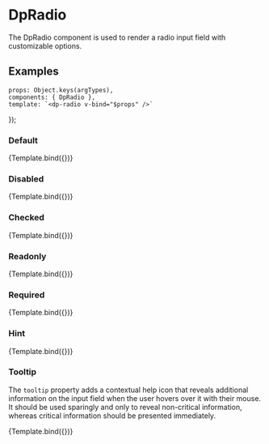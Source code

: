 
<Meta
  title="Components/Radio"
  component={DpRadio} />

# DpRadio

The DpRadio component is used to render a radio input field with customizable options.

## Examples

    props: Object.keys(argTypes),
    components: { DpRadio },
    template: `<dp-radio v-bind="$props" />`
});

### Default

<Canvas>
    <Story
        name="Default"
        args={{
            id: 'radioId',
            label: {
              text: 'Choose a option'
            }
        }}>
        {Template.bind({})}
    </Story>
</Canvas>

### Disabled

<Canvas>
    <Story
        name="Disabled"
        args={{
            id: 'radioId',
            label: {
              text: 'Choose a option'
            },
            disabled: true
        }}>
        {Template.bind({})}
    </Story>
</Canvas>

### Checked

<Canvas>
    <Story
        name="Checked"
        args={{
            id: 'radioId',
            label: {
              text: 'Choose a option'
            },
            checked: true
        }}>
        {Template.bind({})}
    </Story>
</Canvas>

### Readonly

<Canvas>
    <Story
        name="Readonly"
        args={{
            id: 'radioId',
            label: {
              text: 'Choose a option'
            },
            readonly: true
        }}>
        {Template.bind({})}
    </Story>
</Canvas>

### Required

<Canvas>
    <Story
        name="Required"
        args={{
            id: 'radioId',
            label: {
              text: 'Choose a option'
            },
            required: true
        }}>
        {Template.bind({})}
    </Story>
</Canvas>

### Hint

<Canvas>
    <Story
        name="Hint"
        args={{
            id: 'radioId',
            label: {
              text: 'Choose a option',
              hint: "This is a hint"
            }
        }}>
        {Template.bind({})}
    </Story>
</Canvas>

### Tooltip

The `tooltip` property adds a contextual help icon that reveals additional information on the input field when the user
hovers over it with their mouse. It should be used sparingly and only to reveal non-critical information, whereas
critical information should be presented immediately.

<Canvas>
    <Story
        name="Tooltip"
        args={{
            id: 'radioId',
            label: {
              text: 'Choose a option',
              tooltip: "This is a tooltip"
            }
        }}>
        {Template.bind({})}
    </Story>
</Canvas>
